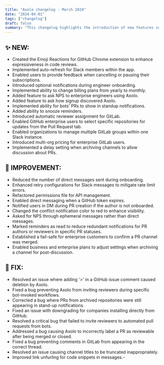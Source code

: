 ```yaml
---
title: "Axolo changelog - March 2024"
date: "2024-04-01"
tags: ["changelog"]
draft: false
summary: "This changelog highlights the introduction of new features such as the Emoji Reactions for GitHub Chrome extension, auto-refresh for Slack members, and feedback options for subscription changes. Enhancements include reduced direct messages during onboarding, improved Slack message retry configurations, and direct notifications for GitHub token expirations. Bug fixes address issues with GitHub comments, reviewer invitations, stand-up notifications, and more, ensuring a more efficient and user-friendly experience."
---
```


## ✨ NEW:

- Created the Emoji Reactions for GitHub Chrome extension to enhance expressiveness in code reviews.
- Implemented auto-refresh for Slack members within the app.
- Enabled users to provide feedback when cancelling or pausing their subscriptions.
- Introduced optional notifications during engineer onboarding.
- Implemented ability to change billing plans from yearly to monthly.
- Added feature to ask NPS to enterprise engineers using Axolo.
- Added feature to ask how signup discovered Axolo.
- Implemented ability for bots' PRs to show in standup notifications.
- Added ability to snooze reminders.
- Introduced automatic reviewer assignment for GitLab.
- Enabled GitHub enterprise users to select specific repositories for updates from the Pull Request tab.
- Enabled organizations to manage multiple GitLab groups within one Slack instance.
- Introduced multi-org pricing for enterprise GitLab users.
- Implemented a delay setting when archiving channels to allow discussion about PRs.

## 🔨 IMPROVEMENT:

- Reduced the number of direct messages sent during onboarding.
- Enhanced retry configurations for Slack messages to mitigate rate limit errors.
- Refactored permissions file for API management.
- Enabled direct messaging when a GitHub token expires.
- Notified users in DM during PR creation if the author is not onboarded.
- Changed the conflict notification color to red to enhance visibility.
- Asked for NPS through ephemeral messages rather than direct messages.
- Marked reminders as read to reduce redundant notifications for PR authors or reviewers in specific PR statuses.
- Established a fail-safe for enterprise customers to confirm a PR channel was merged.
- Enabled business and enterprise plans to adjust settings when archiving a channel for post-discussion.

## 🐞 FIX:

- Resolved an issue where adding '>' in a GitHub issue comment caused deletion by Axolo.
- Fixed a bug preventing Axolo from inviting reviewers during specific bot-invoked workflows.
- Corrected a bug where PRs from archived repositories were still appearing in stand-up notifications.
- Fixed an issue with downgrading for companies installing directly from GitHub.
- Resolved a critical bug that failed to invite reviewers to automated pull requests from bots.
- Addressed a bug causing Axolo to incorrectly label a PR as reviewable after being merged or closed.
- Fixed a bug preventing comments in GitLab from appearing in the correct thread.
- Resolved an issue causing channel titles to be truncated inappropriately.
- Improved link unfurling for code snippets in messages.-
